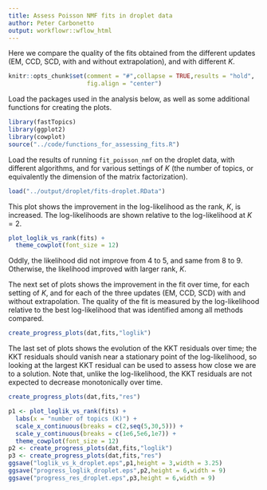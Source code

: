 ```yaml
---
title: Assess Poisson NMF fits in droplet data
author: Peter Carbonetto
output: workflowr::wflow_html
---
```


Here we compare the quality of the fits obtained from the different
updates (EM, CCD, SCD, with and without extrapolation), and with
different $K$.

```r
knitr::opts_chunk$set(comment = "#",collapse = TRUE,results = "hold",
                      fig.align = "center")
```

Load the packages used in the analysis below, as well as some
additional functions for creating the plots.

```r
library(fastTopics)
library(ggplot2)
library(cowplot)
source("../code/functions_for_assessing_fits.R")
```

Load the results of running `fit_poisson_nmf` on the droplet data,
with different algorithms, and for various settings of $K$ (the number
of topics, or equivalently the dimension of the matrix factorization).

```r
load("../output/droplet/fits-droplet.RData")
```

This plot shows the improvement in the log-likelihood as the rank,
$K$, is increased. The log-likelihoods are shown relative to the
log-likelihood at $K = 2$. 

```r
plot_loglik_vs_rank(fits) +
  theme_cowplot(font_size = 12)
```

Oddly, the likelihood did not improve from 4 to 5, and same from 8
to 9. Otherwise, the likelihood improved with larger rank, $K$.

The next set of plots shows the improvement in the fit over time, for
each setting of $K$, and for each of the three updates (EM, CCD, SCD)
with and without extrapolation. The quality of the fit is measured by
the log-likelihood relative to the best log-likelihood that was
identified among all methods compared.

```r
create_progress_plots(dat,fits,"loglik")
```

The last set of plots shows the evolution of the KKT residuals over
time; the KKT residuals should vanish near a stationary point of the
log-likelihood, so looking at the largest KKT residual can be used to
assess how close we are to a solution. Note that, unlike the
log-likelihood, the KKT residuals are not expected to decrease
monotonically over time.

```r
create_progress_plots(dat,fits,"res")
```

```r
p1 <- plot_loglik_vs_rank(fits) +
  labs(x = "number of topics (K)") +
  scale_x_continuous(breaks = c(2,seq(5,30,5))) +
  scale_y_continuous(breaks = c(1e6,5e6,1e7)) +
  theme_cowplot(font_size = 12)
p2 <- create_progress_plots(dat,fits,"loglik")
p3 <- create_progress_plots(dat,fits,"res")
ggsave("loglik_vs_k_droplet.eps",p1,height = 3,width = 3.25)
ggsave("progress_loglik_droplet.eps",p2,height = 6,width = 9)
ggsave("progress_res_droplet.eps",p3,height = 6,width = 9)
```
